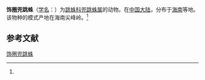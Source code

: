 {{Speciesbox
| name = 饰圈兜跳蛛
| status = 
| status_system = 
| image = 
| genus = Ptocasius
| species = vittatus
| authority = (Song, 1991)<ref name='id14852'>{{cite web| url =http://www.bioinfo.cn/db05/BjdwSpecies.php?action=view&id=14852| title =饰圈兜跳蛛| work =《中国动物物种编目数据库》| publisher =中国科学院微生物研究所| author =中国科学院动物研究所| accessdate =2009-04-28| deadurl =yes| archiveurl =https://web.archive.org/web/20160305064841/http://www.bioinfo.cn/db05/BjdwSpecies.php?action=view&id=14852| archivedate =2016-03-05}}</ref>
}}

'''饰圈兜跳蛛'''（[[学名|学名]]：{{lang|la|''Ptocasius vittatus''}}）为[[跳蛛科|跳蛛科]][[兜跳蛛属|兜跳蛛属]]的动物。在[[中国大陆|中国大陆]]，分布于[[海南|海南]]等地。该物种的模式产地在海南尖峰岭。<ref name='id14852'/>

== 参考文献 ==
{{reflist}}

{{Wikispecies|Ptocasius vittatus}}
{{Taxonbar|from=Q2186607}}

[[Category:兜跳蛛属|饰圈兜跳蛛]]


{{蜘蛛小作品}}